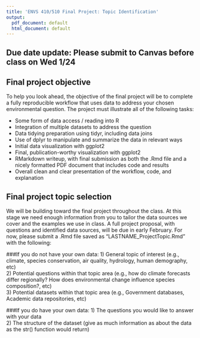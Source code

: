 ```yaml
---
title: 'ENVS 410/510 Final Project: Topic Identification'
output:
  pdf_document: default
  html_document: default
---
```


## Due date update: Please submit to Canvas before class on Wed 1/24

## Final project objective
To help you look ahead, the objective of the final project will be to complete a fully reproducible workflow that uses data to address your chosen environmental question. The project must illustrate all of the following tasks:

* Some form of data access / reading into R
* Integration of multiple datasets to address the question
* Data tidying preparation using tidyr, including data joins
* Use of dplyr to manipulate and summarize the data in relevant ways
* Initial data visualization with ggplot2
* Final, publication-worthy visualization with ggplot2
* RMarkdown writeup, with final submission as both the .Rmd file and a nicely formatted
    PDF document that includes code and results
*  Overall clean and clear presentation of the workflow, code, and explanation


## Final project topic selection
We will be building toward the final project throughout the class. At this stage we need enough information from you to tailor the data sources we cover and the examples we use in class. A full project proposal, with questions and identified data sources, will be due in early February. For now, please submit a .Rmd file saved as "LASTNAME_ProjectTopic.Rmd" with the following:

###If you do not have your own data:
1) General topic of interest (e.g., climate, species conservation, air quality, hydrology, human demography, etc)  
2) Potential questions within that topic area (e.g., how do climate forecasts differ regionally? How does environmental change influence species composition?, etc)  
3) Potential datasets within that topic area (e.g., Government databases, Academic data repositories, etc)

###If you do have your own data:
1) The questions you would like to answer with your data  
2) The structure of the dataset (give as much information as about the data as the str() function would return)
